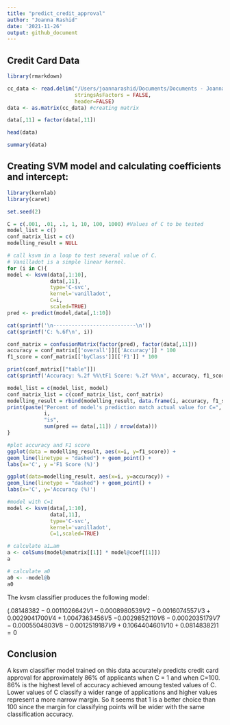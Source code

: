 ```yaml
---
title: "predict_credit_approval"
author: "Joanna Rashid"
date: '2021-11-26'
output: github_document
---
```


## Credit Card Data
```r
library(rmarkdown)

cc_data <- read.delim("/Users/joannarashid/Documents/Documents - Joanna’s MacBook Pro/School/ISYE6501/credit_card_data.txt", #creating df
                      stringsAsFactors = FALSE, 
                      header=FALSE) 
data <- as.matrix(cc_data) #creating matrix

data[,11] = factor(data[,11])

head(data)

summary(data)
```

## Creating SVM model and calculating coefficients and intercept:
```r
library(kernlab)
library(caret)
```

```r
set.seed(2) 

C = c(.001, .01, .1, 1, 10, 100, 1000) #Values of C to be tested
model_list = c()
conf_matrix_list = c()
modelling_result = NULL

# call ksvm in a loop to test several value of C.  
# Vanilladot is a simple linear kernel.  
for (i in C){
model <- ksvm(data[,1:10],
              data[,11],
              type='C-svc',
              kernel='vanilladot',
              C=i,
              scaled=TRUE)
pred <- predict(model,data[,1:10])

cat(sprintf('\n---------------------------\n'))
cat(sprintf('C: %.6f\n', i))

conf_matrix = confusionMatrix(factor(pred), factor(data[,11]))
accuracy = conf_matrix[['overall']][['Accuracy']] * 100
f1_score = conf_matrix[['byClass']][['F1']] * 100

print(conf_matrix[["table"]])
cat(sprintf('Accuracy: %.2f %%\tF1 Score: %.2f %%\n', accuracy, f1_score))

model_list = c(model_list, model)
conf_matrix_list = c(conf_matrix_list, conf_matrix)
modelling_result = rbind(modelling_result, data.frame(i, accuracy, f1_score))
print(paste("Percent of model's prediction match actual value for C=", 
            i,
            "is", 
            sum(pred == data[,11]) / nrow(data)))
}
```

```r
#plot accuracy and F1 score
ggplot(data = modelling_result, aes(x=i, y=f1_score)) +
geom_line(linetype = "dashed") + geom_point() +
labs(x='C', y ='F1 Score (%)')
```

```r
ggplot(data=modelling_result, aes(x=i, y=accuracy)) +
geom_line(linetype = "dashed") + geom_point() +
labs(x='C', y='Accuracy (%)')
```


```r
#model with C=1
model <- ksvm(data[,1:10],
              data[,11],
              type='C-svc',
              kernel='vanilladot',
              C=1,scaled=TRUE)

# calculate a1…am
a <- colSums(model@xmatrix[[1]] * model@coef[[1]])
a

# calculate a0
a0 <- -model@b
a0
```
The kvsm classifier produces the following model:

$(.08148382 -0.0011026642 V1 - 0.0008980539 V2 - 0.0016074557 V3 + 0.0029041700 V4 + 1.0047363456 V5$ 
$- 0.0029852110 V6 - 0.0002035179 V7 - 0.0005504803 V8 - 0.0012519187 V9 + 0.1064404601 V10 + 0.08148382)1 = 0$

## Conclusion 

A ksvm classifier model trained on this data accurately predicts credit card approval for approximately 86% of applicants when C = 1 and when C=100. 86% is the highest level of accuracy achieved amoung tested values of C. Lower values of C classify a wider range of applications and higher values represent a more narrow margin. So it seems that 1 is a better choice than 100 since the margin for classifying points will be wider with the same classification accuracy.
